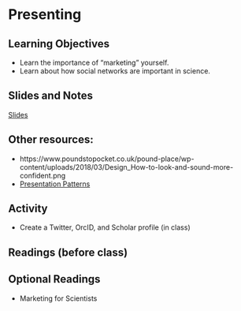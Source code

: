 # Presenting

## Learning Objectives

* Learn the importance of "marketing" yourself.
* Learn about how social networks are important in science.

## Slides and Notes
[Slides](networking.pdf)

## Other resources:
- https://www.poundstopocket.co.uk/pound-place/wp-content/uploads/2018/03/Design_How-to-look-and-sound-more-confident.png
- [Presentation Patterns](https://presentationpatterns.com)

## Activity

* Create a Twitter, OrcID, and Scholar profile (in class)

## Readings (before class)

## Optional Readings

- Marketing for Scientists
